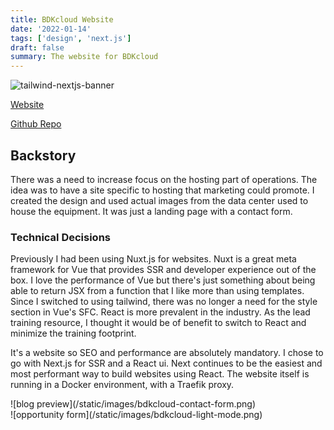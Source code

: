 ```yaml
---
title: BDKcloud Website
date: '2022-01-14'
tags: ['design', 'next.js']
draft: false
summary: The website for BDKcloud
---
```


![tailwind-nextjs-banner](/static/images/bdkcloud-preview.png)

[Website](https://bdkcloud.com/)

[Github Repo](https://github.com/bdkinc/bdkcloud)

## Backstory

There was a need to increase focus on the hosting part of operations. The idea was to have a site specific to
hosting that marketing could promote. I created the design and used actual images from the data center used to house
the equipment. It was just a landing page with a contact form.

### Technical Decisions

Previously I had been using Nuxt.js for websites. Nuxt is a great meta framework for Vue that provides SSR and
developer experience out of the box. I love the performance of Vue but there's just something about being able to
return JSX from a function that I like more than using templates. Since I switched to using tailwind, there was no
longer a need for the style section in Vue's SFC. React is more prevalent in the industry. As the lead training
resource, I thought it would be of benefit to switch to React and minimize the training footprint.

It's a website so SEO and performance are absolutely mandatory. I chose to go with Next.js for SSR and a React ui.
Next continues to be the easiest and most performant way to build websites using React. The website itself is
running in a Docker environment, with a Traefik proxy.

<div className="flex space-x-8">
  <div>![blog preview](/static/images/bdkcloud-contact-form.png)</div>
  <div>![opportunity form](/static/images/bdkcloud-light-mode.png)</div>
</div>
